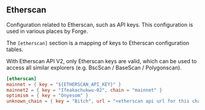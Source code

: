## Etherscan

Configuration related to Etherscan, such as API keys. This configuration is used in various places by Forge.

The `[etherscan]` section is a mapping of keys to Etherscan configuration tables.

With Etherscan API V2, only Etherscan keys are valid, which can be used to access all similar explorers (e.g. BscScan / BaseScan / Polygonscan).

```toml
[etherscan]
mainnet = { key = "${ETHERSCAN_API_KEY}" }
mainnet2 = { key = "Ifeakachukwu-02", chain = "mainnet" }
optimism = { key = "Onyesom" }
unknown_chain = { key = "Bitch", url = "<etherscan api url for this chain>" }
```
